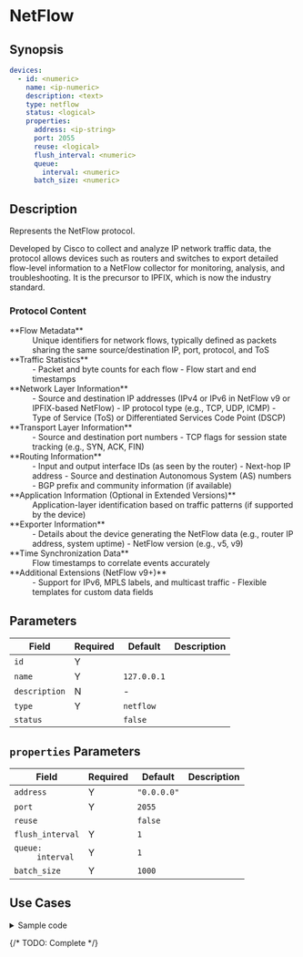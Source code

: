 # NetFlow

## Synopsis

```yaml
devices:
  - id: <numeric>
    name: <ip-numeric>
    description: <text>
    type: netflow
    status: <logical>
    properties:
      address: <ip-string>
      port: 2055
      reuse: <logical>
      flush_interval: <numeric>
      queue:
        interval: <numeric>
      batch_size: <numeric>
```

## Description

Represents the NetFlow protocol.

Developed by Cisco to collect and analyze IP network traffic data, the protocol allows devices such as routers and switches to export detailed flow-level information to a NetFlow collector for monitoring, analysis, and troubleshooting. It is the precursor to IPFIX, which is now the industry standard.

### Protocol Content

<dl>
   <dt>**Flow Metadata**</dt>
      <dd>
      Unique identifiers for network flows, typically defined as packets sharing the same source/destination IP, port, protocol, and ToS
      </dd>

   <dt>**Traffic Statistics**</dt>
      <dd>
      - Packet and byte counts for each flow
      - Flow start and end timestamps
      </dd>

   <dt>**Network Layer Information**</dt>
      <dd>
      - Source and destination IP addresses (IPv4 or IPv6 in NetFlow v9 or IPFIX-based NetFlow)
      - IP protocol type (e.g., TCP, UDP, ICMP)
      - Type of Service (ToS) or Differentiated Services Code Point (DSCP)
      </dd>

   <dt>**Transport Layer Information**</dt>
      <dd>
      - Source and destination port numbers
      - TCP flags for session state tracking (e.g., SYN, ACK, FIN)
      </dd>

   <dt>**Routing Information**</dt>
      <dd>
      - Input and output interface IDs (as seen by the router)
      - Next-hop IP address
      - Source and destination Autonomous System (AS) numbers
      - BGP prefix and community information (if available)
      </dd>

   <dt>**Application Information (Optional in Extended Versions)**</dt>
      <dd>
      Application-layer identification based on traffic patterns (if supported by the device)
      </dd>

   <dt>**Exporter Information**</dt>
      <dd>
      - Details about the device generating the NetFlow data (e.g., router IP address, system uptime)
      - NetFlow version (e.g., v5, v9)
      </dd>

   <dt>**Time Synchronization Data**</dt>
      <dd>
      Flow timestamps to correlate events accurately
      </dd>

   <dt>**Additional Extensions (NetFlow v9+)**</dt>
      <dd>
      - Support for IPv6, MPLS labels, and multicast traffic
      - Flexible templates for custom data fields
      </dd>
</dl>

## Parameters

|Field|Required|Default|Description|
|---|---|---|---|
|`id`|Y|||
|`name`|Y|`127.0.0.1`||
|`description`|N|-||
|`type`|Y|`netflow`||
|`status`||`false`||

## `properties` Parameters

|Field|Required|Default|Description|
|---|---|---|---|
|`address`|Y|`"0.0.0.0"`||
|`port`|Y|`2055`||
|`reuse`||`false`||
|`flush_interval`|Y|`1`||
|<dt>`queue:`</dt><dd>`interval`</dd>|Y|`1`||
|`batch_size`|Y|`1000`||

## Use Cases

<details>
<summary>Sample code</summary>
```yaml
```
</details>

{/* TODO: Complete */}
